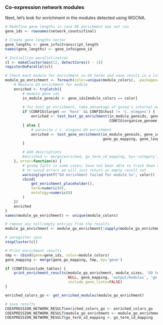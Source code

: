 ### Co-expression network modules

Next, let's look for enrichment in the modules detected using WGCNA.

```r
# Redefine gene lengths in case DE enrichment was not run
gene_ids <- rownames(network_counts$final)

# Create gene lengths vector
gene_lengths <- gene_info$transcript_length
names(gene_lengths) <- gene_info$gene_id
```

```r
# Initiallize parallelization
cl <- makeCluster(min(12, detectCores() - 1))
registerDoParallel(cl)

# Check each module for enrichment in GO terms and save result in a list
module_go_enrichment <- foreach(color=unique(module_colors), .packages=c('goseq')) %dopar% {
    # Measure GO enrichment for module
    enriched <- tryCatch({
        # module gene ids
        in_module_geneids <- gene_ids[module_colors == color]
    
        # for host go enrichment, take advantage of goseq's internal mapping
        if (CONFIG$target == 'host' && CONFIG$host != 'C. elegans') {
            enriched <- test_host_go_enrichment(in_module_geneids, gene_ids,
                                                CONFIG$organism_genome)
        } else {
            # parasite / c. elegans GO enrichment
            enriched <- test_gene_enrichment(in_module_geneids, gene_ids,
                                             gene_go_mapping, gene_lengths)
        }

        # Add descriptions
        #enriched <- merge(enriched, go_term_id_mapping, by='category')
    }, error=function(e) {
        # goseq fails in some cases; have not been able to track down cause yet
        # to avoid errors we will just return an empty result set
        warning(sprintf("GO enrichment failed for module %s", color))
        cbind(
            get_enrichment_placeholder(),
            term=numeric(0),
            ontology=numeric(0)
        )
    })
    enriched
}
names(module_go_enrichment) <- unique(module_colors)

# remove any null/empty entries from the results
module_go_enrichment <- module_go_enrichment[!sapply(module_go_enrichment, is.null)]

# unregister cpus
stopCluster(cl)
```

```r
# Print enrichment results
tmp <- cbind(gene=gene_ids, color=module_colors)
gene_mapping <- merge(gene_go_mapping, tmp, by='gene')

if (CONFIG$include_tables) {
    print_enrichment_results(module_go_enrichment, module_sizes, 'GO terms',
                             NULL, gene_mapping, 'output/modules', 'go',
                             include_gene_lists=FALSE)
}

enriched_colors_go <- get_enriched_modules(module_go_enrichment)

# save results
COEXPRESSION_NETWORK_RESULT$enriched_colors_go <- enriched_colors_go
COEXPRESSION_NETWORK_RESULT$module_go_enrichment <- module_go_enrichment
COEXPRESSION_NETWORK_RESULT$go_term_id_mapping <- go_term_id_mapping
```

